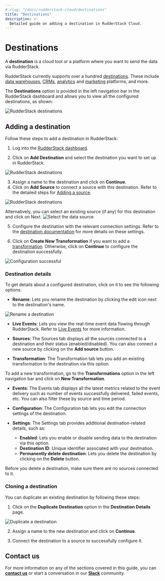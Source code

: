 ```yaml
---
# slug: "/docs/rudderstack-cloud/destinations"
title: "Destinations"
description: >-
  Detailed guide on adding a destination in RudderStack Cloud.
---
```


# Destinations

A **destination** is a cloud tool or a platform where you want to send the data via RudderStack.

<div class="successBlock">

RudderStack currently supports over a hundred <a href="https://rudderstack.com/docs/destinations/">destinations</a>. These include <a href="https://rudderstack.com/docs/data-warehouse-integrations/">data warehouses</a>, <a href="https://rudderstack.com/docs/destinations/crm/">CRMs</a>, <a href="https://rudderstack.com/docs/destinations/analytics/">analytics</a> and <a href="https://rudderstack.com/docs/destinations/marketing/">marketing</a> platforms, and more.
</div>

The **Destinations** option is povided in the left navigation bar in the RudderStack dashboard and allows you to view all the configured destinations, as shown:

<img src="../assets/rs-cloud/destinations.png" alt="RudderStack destinations" />


## Adding a destination

Follow these steps to add a destination in RudderStack:

1. Log into the [RudderStack dashboard](https://app.rudderstack.com/).

2. Click on **Add Destination** and select the destination you want to set up in RudderStack.

<img src="../assets/rs-cloud/rudderstack-destinations.png" alt="RudderStack destinations" />
 
3. Assign a name to the destination and click on **Continue**.
4. Click on **Add Source** to connect a source with this destination. Refer to the detailed steps for [Adding a source](https://www.rudderstack.com/docs/rudderstack-cloud/sources/#adding-a-source).

<img src="../assets/rs-cloud/add-source-destination.png" alt="RudderStack destinations" />

Alternatively, you can select an existing source (if any) for this destination and click on Next.
<img
  src="../assets/rs-cloud/select-source.png" alt="Select the data source"
/>

5. Configure the destination with the relevant connection settings. Refer to the [destination documentation](https://rudderstack.com/docs/destinations/) for more details on these settings.

6. Click on **Create New Transformation** if you want to add a [transformation](https://rudderstack.com/docs/transformations/). Otherwise, click on **Continue** to configure the destination successfully.

<img src="../assets/rs-cloud/destination-configuration.png" alt="Configuration successful" />

### Destination details

To get details about a configured destination, click on it to see the following options:

- **Rename**: Lets you rename the destination by clicking the edit icon next to the destination's name.

<img
  src="../assets/rs-cloud/rename-destination.png"
  alt="Rename a destination"
/>
<span class="imageTitle"></span>

- **Live Events**: Lets you view the real-time event data flowing through RudderStack. Refer to [Live Events](https://www.rudderstack.com/docs/rudderstack-cloud/live-events/) for more information.

- **Sources**: The Sources tab displays all the sources connected to a destination and their status (enabled/disabled). You can also connect a new source by clicking on the **Add source** button.

- **Transformation**: The Transformation tab lets you add an existing transformation to the destination via this option.

<div class="infoBlock">

To add a new transformation, go to the <strong>Transformations</strong> option in the left navigation bar and click on <strong>New Transformation</strong>.
</div>

- **Events**: The Events tab displays all the latest metrics related to the event delivery such as number of events successfully delivered, failed events, etc. You can also filter these by source and time period.

- **Configuration**: The Configuration tab lets you edit the connection settings of the destination.

- **Settings**: The Settings tab provides additional destination-related details, such as:
  
  - **Enabled**: Lets you enable or disable sending data to the destination via this option.
  - **Destination ID**: Unique identifier associated with your destination.
  - **Permanently delete destination**: Lets you delete the destination by clicking on the **Delete** button.

<div class="warningBlock">

Before you delete a destination, make sure there are no sources connected to it.
</div>

### Cloning a destination

You can duplicate an existing destination by following these steps:

1. Click on the **Duplicate Destination** option in the **Destination Details** page.

<img src="../assets/rs-cloud/duplicate-destination.png" alt="Duplicate a destination" />

2. Assign a name to the new destination and click on **Continue**.

3. Connect the destination to a source to successfully configure it.


## Contact us

For more information on any of the sections covered in this guide, you can [**contact us**](mailto:%20docs@rudderstack.com) or start a conversation in our [**Slack**](https://rudderstack.com/join-rudderstack-slack-community) community.
